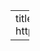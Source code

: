 ---
title       : Estructuras de Datos
description : 
attachments :
  slides_link : https://s3.amazonaws.com/assets.datacamp.com/course/teach/slides_example.pdf

---